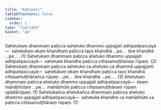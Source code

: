 ```yaml
---
title: "Adhipati"
tableOfContents: false
sidebar:
  order: 1
type: "tipitaka"
basket: "ab"
---
```



<DynamicBreadcrumb />

<Division number="54">

<Paragraph number="146">
Sahetukaṃ dhammaṃ paṭicca sahetuko dhammo uppajjati adhipatipaccayā—  sahetukaṃ ekaṃ khandhaṃ paṭicca tayo khandhā …pe…  dve khandhe …pe… . (1)
</Paragraph>

<Paragraph number="147">
Sahetukaṃ dhammaṃ paṭicca ahetuko dhammo uppajjati adhipatipaccayā—  sahetuke khandhe paṭicca cittasamuṭṭhānaṃ rūpaṃ. (2)
</Paragraph>

<Paragraph number="148">
Sahetukaṃ dhammaṃ paṭicca sahetuko ca ahetuko ca dhammā uppajjanti adhipatipaccayā—  sahetukaṃ ekaṃ khandhaṃ paṭicca tayo khandhā cittasamuṭṭhānañca rūpaṃ …pe…  dve khandhe …pe… . (3)
</Paragraph>

</Division>
<Division number="55">

<Paragraph number="149">
Ahetukaṃ dhammaṃ paṭicca ahetuko dhammo uppajjati adhipatipaccayā—  ekaṃ mahābhūtaṃ …pe…  mahābhūte paṭicca cittasamuṭṭhānaṃ rūpaṃ upādārūpaṃ. (1)
</Paragraph>

<Paragraph number="150">
Sahetukañca ahetukañca dhammaṃ paṭicca ahetuko dhammo uppajjati adhipatipaccayā—  sahetuke khandhe ca mahābhūte ca paṭicca cittasamuṭṭhānaṃ rūpaṃ. (1)
</Paragraph>
</Division>